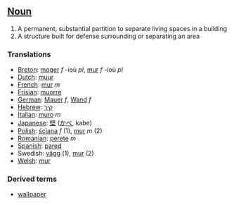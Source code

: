 ==[[Noun]]==

#A permanent, substantial partition to separate living spaces in a building
#A structure built for defense surrounding or separating an area

===Translations===

*[[Breton]]: [[moger]] ''f'' -ioù ''pl'', [[mur]] ''f'' -ioù ''pl''
*[[Dutch]]: [[muur]]
*[[French]]: [[mur]] ''m''
*[[Frisian]]: [[muorre]]
*[[German]]: [[Mauer]] ''f'', [[Wand]] ''f''
*[[Hebrew]]: [[קיר]]
*[[Italian]]: [[muro]] ''m''
*[[Japanese]]: [[壁]] ([[かべ]], kabe)
*[[Polish]]: [[ściana]] ''f'' (1), [[mur]] ''m'' (2)
*[[Romanian]]: [[perete]] ''m''
*[[Spanish]]: [[pared]]
*Swedish: [[vägg]] (1), [[mur]] (2)
*[[Welsh]]: [[mur]]

=== Derived terms ===
*[[wallpaper]]